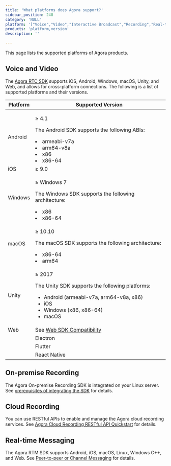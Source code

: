 ```yaml
---
title: 'What platforms does Agora support?'
sidebar_position: 248 
category: 'NULL' 
platform: '["Voice","Video","Interactive Broadcast","Recording","Real-time-Messaging","cloud-recording"]'
products: 'platform,version'   
description: '' 

---
```



This page lists the supported platforms of Agora products.

## Voice and Video

The [Agora RTC SDK](https://docs.agora.io/en/Agora%20Platform/terms#agora-rtc-sdk) supports iOS, Android, Windows, macOS, Unity, and Web, and allows for cross-platform connections. The following is a list of supported platforms and their versions.

| Platform             | Supported Version                                            |
| -------------------- | ------------------------------------------------------------ |
| Android              | <p>≥ 4.1</p><p>The Android SDK supports the following ABIs:<li>armeabi-v7a<li>arm64-v8a<li>x86<li>x86-64 |
| iOS                  | ≥ 9.0                                                       |
| Windows              | <p>≥ Windows 7</p><p>The Windows SDK supports the following architecture:<li>x86<li>x86-64                                                      |
| macOS                | <p>≥ 10.10</p><p>The macOS SDK supports the following architecture:<li>x86-64<li>arm64                                                        |
| Unity                | <p>≥ 2017</p><p>The Unity SDK supports the following platforms:<p><ul><li>Android (armeabi-v7a, arm64-v8a, x86)<li>iOS<li>Windows (x86, x86-64)<li>macOS                                                        |
| Web                  | See [Web SDK Compatibility](./web_sdk_compatibility?platform=Web) |
	|Electron |≥ Electron 1.8.3|
	|Flutter  |≥ Flutter 1.0.0 |
	|React Native |≥ React Native 0.59.10|

## On-premise Recording

The Agora On-premise Recording SDK is integrated on your Linux server. See [prerequisites of integrating the SDK](https://docs.agora.io/en/Recording/recording_integrate_cpp?platform=Linux%20CPP#prerequisites) for details.

## Cloud Recording

You can use RESTful APIs to enable and manage the Agora cloud recording services. See [Agora Cloud Recording RESTful API Quickstart](https://docs.agora.io/en/cloud-recording/cloud_recording_rest?platform=All%20Platforms) for details. 

## Real-time Messaging

The Agora RTM SDK supports Android, iOS, macOS, Linux, Windows C++, and Web. See [Peer-to-peer or Channel Messaging](https://docs.agora.io/en/Real-time-Messaging/messaging_android?platform=Android) for details. 